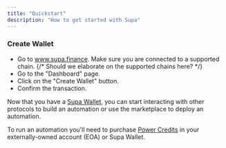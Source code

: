 ```yaml
---
title: "Quickstart"
description: "How to get started with Supa"
---
```


### Create Wallet

- Go to www.supa.finance. Make sure you are connected to a supported chain.
{/* Should we elaborate on the supported chains here? */}
- Go to the "Dashboard" page.
- Click on the "Create Wallet" button.
- Confirm the transaction.

Now that you have a [Supa Wallet](/features/supa-wallet), you can start interacting with other protocols to build an automation or use the marketplace to deploy an automation.

To run an automation you'll need to purchase [Power Credits](/features/power-credits) in your externally-owned account (EOA) or Supa Wallet.

